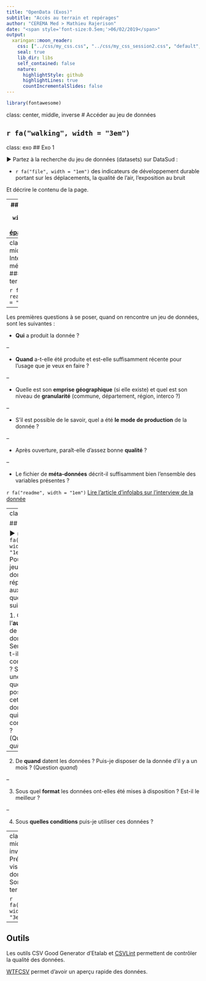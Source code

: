 ```yaml
---
title: "OpenData (Exos)"
subtitle: "Accès au terrain et repérages"
author: "CEREMA Med > Mathieu Rajerison"
date: "<span style='font-size:0.5em;'>06/02/2019</span>"
output:
  xaringan::moon_reader:
    css: ["../css/my_css.css", "../css/my_css_session2.css", "default", "default-fonts"]
    seal: true
    lib_dir: libs
    self_contained: false
    nature:
      highlightStyle: github
      highlightLines: true
      countIncrementalSlides: false
---
```

```r
library(fontawesome)
```

class: center, middle, inverse
# Accéder au jeu de données

`r fa("walking", width = "3em")`
---
class: exo
## Exo 1

&#9658; Partez à la recherche du jeu de données (datasets) sur DataSud :

- `r fa("file", width = "1em")` des indicateurs de développement durable portant sur les déplacements, la qualité de l'air, l'exposition au bruit

Et décrire le contenu de la page.

---
### Réponse :
`r fa("file", width = "1em")` [Dataset épanouissement](https://trouver.datasud.fr/dataset/epanouissement-de-tous-les-etres-humains-indicateurs-de-developpement-durable)

---
class: center, middle, inverse
# Interpréter les méta-données
### Tâter, lire le terrain

`r fa("book-reader", width = "3em")`

---

Les premières questions à se poser, quand on rencontre un jeu de données, sont les suivantes :

- **Qui** a produit la donnée ?

--

- **Quand** a-t-elle été produite et est-elle suffisamment récente pour l'usage que je veux en faire ?

--

- Quelle est son **emprise géographique** (si elle existe) et quel est son niveau de **granularité** (commune, département, région, interco ?)

--

- S'il est possible de le savoir, quel a été **le mode de production** de la donnée ?

--

- Après ouverture, paraît-elle d'assez bonne **qualité** ?

--

- Le fichier de **méta-données** décrit-il suffisamment bien l'ensemble des variables présentes ?

`r fa("readme", width = "1em")` [Lire l'article d'infolabs sur l'interview de la donnée](https://infolabs.io/interview-de-la-donnee)

---
class: exo

## Exo 2

&#9658; `r fa("file", width = "1em")` Pour ce jeu de données, répondre aux questions suivantes :

1. Qui est l'**auteur** de la donnée ? Semble-t-il être de confiance ? Si j'ai une question à poser sur cette donnée, qui contacter ? (Question *qui*)

--

2. De **quand** datent les données ? Puis-je disposer de la donnée d'il y a un mois ? (Question *quand*)<!-- créées le 05 07 2017 avec fréquence annuelle-->

--

3. Sous quel **format** les données ont-elles été mises à disposition ? Est-il le meilleur ? <!--ODS CLS-->

--

4. Sous **quelles conditions** puis-je utiliser ces données ? <!-- LO-->

---
class: center, middle, inverse
# Pré-visualiser la donnée
### Sonder le terrain  

`r fa("glasses", width = "3em")`

---
## Outils

Les outils CSV Good Generator d'Etalab et [CSVLint](https://csvlint.io/) permettent de contrôler la qualité des données.

[WTFCSV](https://databasic.io/en/wtfcsv/) permet d'avoir un aperçu rapide des données.